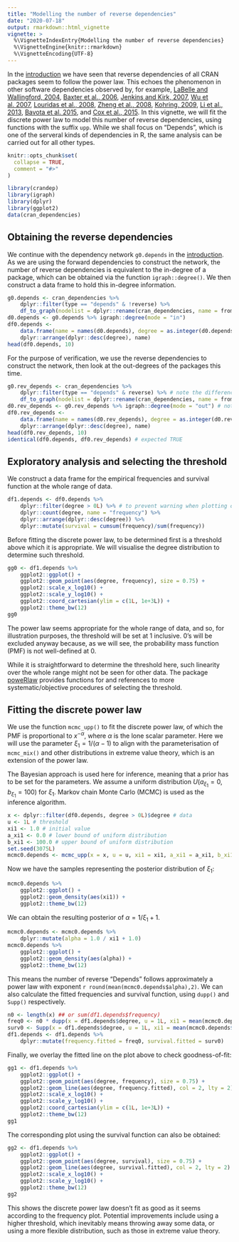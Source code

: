```yaml
---
title: "Modelling the number of reverse dependencies"
date: "2020-07-18"
output: rmarkdown::html_vignette
vignette: >
  %\VignetteIndexEntry{Modelling the number of reverse dependencies}
  %\VignetteEngine{knitr::rmarkdown}
  %\VignetteEncoding{UTF-8}
---
```


In the [introduction](introduction.html) we have seen that reverse dependencies of all CRAN packages seem to follow the power law. This echoes the phenomenon in other software dependencies observed by, for example,
[LaBelle and Wallingford, 2004](https://arxiv.org/abs/cs/0411096),
[Baxter et al., 2006](https://doi.org/10.1145/1167473.1167507),
[Jenkins and Kirk, 2007](https://doi.org/10.1016/j.ins.2007.01.021),
[Wu et al. 2007](https://ieeexplore.ieee.org/document/4362637),
[Louridas et al., 2008](https://doi.org/10.1145/1391984.1391986),
[Zheng et al., 2008](https://doi.org/10.1016/j.physa.2008.06.050),
[Kohring, 2009](https://doi.org/10.1142/S0219525909002362),
[Li et al., 2013](https://doi.org/10.1016/j.physa.2013.01.035),
[Bavota et al. 2015](https://doi.org/10.1007/s10664-014-9325-9),
and [Cox et al., 2015](https://ieeexplore.ieee.org/document/7202955).
In this vignette, we will fit the discrete power law to model this number of reverse dependencies, using functions with the suffix `upp`. While we shall focus on "Depends", which is one of the serveral kinds of dependencies in R, the same analysis can be carried out for all other types.

```r
knitr::opts_chunk$set(
  collapse = TRUE,
  comment = "#>"
)
```

```r
library(crandep)
library(igraph)
library(dplyr)
library(ggplot2)
data(cran_dependencies)
```

## Obtaining the reverse dependencies
We continue with the dependency network `g0.depends` in the [introduction](introduction.html). As we are using the forward dependencies to construct the network, the number of reverse dependencies is equivalent to the in-degree of a package, which can be obtained via the function `igraph::degree()`. We then construct a data frame to hold this in-degree information.

```r
g0.depends <- cran_dependencies %>%
    dplyr::filter(type == "depends" & !reverse) %>%
	df_to_graph(nodelist = dplyr::rename(cran_dependencies, name = from))
d0.depends <- g0.depends %>% igraph::degree(mode = "in")
df0.depends <-
    data.frame(name = names(d0.depends), degree = as.integer(d0.depends)) %>%
    dplyr::arrange(dplyr::desc(degree), name)
head(df0.depends, 10)
```

For the purpose of verification, we use the reverse dependencies to construct the network, then look at the out-degrees of the packages this time.

```r
g0.rev_depends <- cran_dependencies %>%
    dplyr::filter(type == "depends" & reverse) %>% # note the difference to above
	df_to_graph(nodelist = dplyr::rename(cran_dependencies, name = from))
d0.rev_depends <- g0.rev_depends %>% igraph::degree(mode = "out") # note the difference to above
df0.rev_depends <-
    data.frame(name = names(d0.rev_depends), degree = as.integer(d0.rev_depends)) %>%
    dplyr::arrange(dplyr::desc(degree), name)
head(df0.rev_depends, 10)
identical(df0.depends, df0.rev_depends) # expected TRUE
```





## Exploratory analysis and selecting the threshold
We construct a data frame for the empirical frequencies and survival function at the whole range of data.

```r
df1.depends <- df0.depends %>%
	dplyr::filter(degree > 0L) %>% # to prevent warning when plotting on log-log scale
    dplyr::count(degree, name = "frequency") %>%
	dplyr::arrange(dplyr::desc(degree)) %>%
	dplyr::mutate(survival = cumsum(frequency)/sum(frequency))
```

Before fitting the discrete power law, to be determined first is a threshold above which it is appropriate. We will visualise the degree distribution to determine such threshold.

```r
gg0 <- df1.depends %>%
	ggplot2::ggplot() +
	ggplot2::geom_point(aes(degree, frequency), size = 0.75) +
	ggplot2::scale_x_log10() +
	ggplot2::scale_y_log10() +
	ggplot2::coord_cartesian(ylim = c(1L, 1e+3L)) +
	ggplot2::theme_bw(12)
gg0
```

The power law seems appropriate for the whole range of data, and so, for illustration purposes, the threshold will be set at 1 inclusive. 0's will be excluded anyway because, as we will see, the probability mass function (PMF) is not well-defined at 0.

While it is straightforward to determine the threshold here, such linearity over the whole range might not be seen for other data. The package [poweRlaw](https://cran.r-project.org/package=poweRlaw) provides functions for and references to more systematic/objective procedures of selecting the threshold.





## Fitting the discrete power law
We use the function `mcmc_upp()` to fit the discrete power law, of which the PMF is proportional to $x^{-\alpha}$, where $\alpha$ is the lone scalar parameter. Here we will use the parameter $\xi_1=1/(\alpha-1)$ to align with the parameterisation of `mcmc_mix()` and other distributions in extreme value theory, which is an extension of the power law.

The Bayesian approach is used here for inference, meaning that a prior has to be set for the parameters. We assume a uniform distribution $U(a_{\xi_1}=0, b_{\xi_1}=100)$ for $\xi_1$. Markov chain Monte Carlo (MCMC) is used as the inference algorithm.

```r
x <- dplyr::filter(df0.depends, degree > 0L)$degree # data
u <- 1L # threshold
xi1 <- 1.0 # initial value
a_xi1 <- 0.0 # lower bound of uniform distribution
b_xi1 <- 100.0 # upper bound of uniform distribution
set.seed(3075L)
mcmc0.depends <- mcmc_upp(x = x, u = u, xi1 = xi1, a_xi1 = a_xi1, b_xi1 = b_xi1) # takes seconds
```

Now we have the samples representing the posterior distribution of $\xi_1$:

```r
mcmc0.depends %>%
    ggplot2::ggplot() +
	ggplot2::geom_density(aes(xi1)) +
	ggplot2::theme_bw(12)
```

We can obtain the resulting posterior of $\alpha=1/\xi_1+1$.

```r
mcmc0.depends <- mcmc0.depends %>%
    dplyr::mutate(alpha = 1.0 / xi1 + 1.0)
mcmc0.depends %>%
	ggplot2::ggplot() +
	ggplot2::geom_density(aes(alpha)) +
	ggplot2::theme_bw(12)
```

This means the number of reverse "Depends" follows approximately a power law with exponent `r round(mean(mcmc0.depends$alpha),2)`. We can also calculate the fitted frequencies and survival function, using `dupp()` and `Supp()` respectively.

```r
n0 <- length(x) ## or sum(df1.depends$frequency)
freq0 <- n0 * dupp(x = df1.depends$degree, u = 1L, xi1 = mean(mcmc0.depends$xi1))
surv0 <- Supp(x = df1.depends$degree, u = 1L, xi1 = mean(mcmc0.depends$xi1))
df1.depends <- df1.depends %>%
    dplyr::mutate(frequency.fitted = freq0, survival.fitted = surv0)
```

Finally, we overlay the fitted line on the plot above to check goodness-of-fit:

```r
gg1 <- df1.depends %>%
    ggplot2::ggplot() +
	ggplot2::geom_point(aes(degree, frequency), size = 0.75) +
	ggplot2::geom_line(aes(degree, frequency.fitted), col = 2, lty = 2) +
	ggplot2::scale_x_log10() +
	ggplot2::scale_y_log10() +
	ggplot2::coord_cartesian(ylim = c(1L, 1e+3L)) +
	ggplot2::theme_bw(12)
gg1
```

The corresponding plot using the survival function can also be obtained:

```r
gg2 <- df1.depends %>%
    ggplot2::ggplot() +
	ggplot2::geom_point(aes(degree, survival), size = 0.75) +
	ggplot2::geom_line(aes(degree, survival.fitted), col = 2, lty = 2) +
	ggplot2::scale_x_log10() +
	ggplot2::scale_y_log10() +
	ggplot2::theme_bw(12)
gg2
```

This shows the discrete power law doesn't fit as good as it seems according to the frequency plot. Potential improvements include using a higher threshold, which inevitably means throwing away some data, or using a more flexible distribution, such as those in extreme value theory.